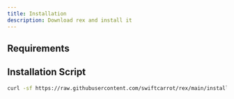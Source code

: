 ```yaml
---
title: Installation
description: Download rex and install it
---
```



## Requirements

<Tabs groupId="generator">
  <TabItem value="go" label="Go" default>

  </TabItem>
  <TabItem value="java" label="Java">

  </TabItem>
  <TabItem value="typescript" label="TypeScript">

  </TabItem>
</Tabs>

## Installation Script

```sh
curl -sf https://raw.githubusercontent.com/swiftcarrot/rex/main/install.sh  | sh
```
